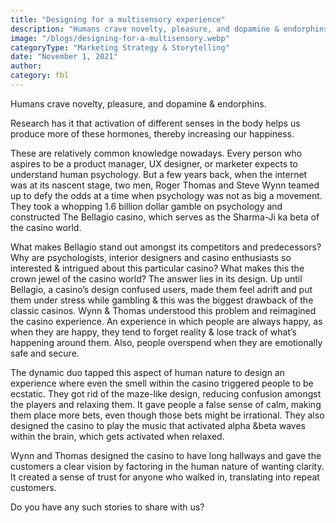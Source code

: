 ```yaml
---
title: "Designing for a multisensory experience"
description: "Humans crave novelty, pleasure, and dopamine & endorphins."
image: "/blogs/designing-for-a-multisensory.webp"
categoryType: "Marketing Strategy & Storytelling"
date: "November 1, 2021"
author:
category: fbl
---
```


Humans crave novelty, pleasure, and dopamine & endorphins.

Research has it that activation of different senses in the body helps us produce more of these hormones, thereby increasing our happiness.

These are relatively common knowledge nowadays. Every person who aspires to be a product manager, UX designer, or marketer expects to understand human psychology. But a few years back, when the internet was at its nascent stage, two men, Roger Thomas and Steve Wynn teamed up to defy the odds at a time when psychology was not as big a movement. They took a whopping 1.6 billion dollar gamble on psychology and constructed The Bellagio casino, which serves as the Sharma-Ji ka beta of the casino world.

What makes Bellagio stand out amongst its competitors and predecessors? Why are psychologists, interior designers and casino enthusiasts so interested & intrigued about this particular casino? What makes this the crown jewel of the casino world? The answer lies in its design. Up until Bellagio, a casino’s design confused users, made them feel adrift and put them under stress while gambling & this was the biggest drawback of the classic casinos. Wynn & Thomas understood this problem and reimagined the casino experience. An experience in which people are always happy, as when they are happy, they tend to forget reality & lose track of what’s happening around them. Also, people overspend when they are emotionally safe and secure.

The dynamic duo tapped this aspect of human nature to design an experience where even the smell within the casino triggered people to be ecstatic. They got rid of the maze-like design, reducing confusion amongst the players and relaxing them. It gave people a false sense of calm, making them place more bets, even though those bets might be irrational. They also designed the casino to play the music that activated alpha &beta waves within the brain, which gets activated when relaxed.

Wynn and Thomas designed the casino to have long hallways and gave the customers a clear vision by factoring in the human nature of wanting clarity. It created a sense of trust for anyone who walked in, translating into repeat customers.

Do you have any such stories to share with us?
